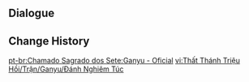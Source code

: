 {{Genius Invokation TCG Stage
|title        = Ganyu: Serious
|type         = Serious Showdown
|group        = Invitation Board
|character    = Ganyu
|requirement  = 7
|introduction = "I do have to negotiate with merchants who love to play cards at times... Hmm, I should be able to avoid feeling sleepy if I see that as work..."<br>{{Color|bp|Special Rule: "Ganyu" starts with the Talent Card "Undivided Heart" equipped.}}
|objective_1  = Achieve victory
|reward_1     = Lucky Coin*1000
|lineup       = Ganyu;Diona;Keqing
|action       = Undivided Heart;Broken Rime's Echo;Skyward Harp;Sacrificial Bow;Gambler's Earrings;Elemental Resonance: Woven Ice;Elemental Resonance: Shattering Ice;Strategize;Changing Shifts;I Haven't Lost Yet!;Knights of Favonius Library;Jade Chamber;The Bestest Travel Companion!;Toss-Up;Liben;Undivided Heart;Broken Rime's Echo;Skyward Harp;Sacrificial Bow;Gambler's Earrings;Elemental Resonance: Woven Ice;Elemental Resonance: Shattering Ice;Strategize;Changing Shifts;I Haven't Lost Yet!;Knights of Favonius Library;Jade Chamber;The Bestest Travel Companion!;Toss-Up;Liben
}}

==Dialogue==
{{Transclude|Genius Invokation TCG/Stage/Ganyu|Serious Showdown}}

==Change History==
{{Change History|3.3}}

[[pt-br:Chamado Sagrado dos Sete:Ganyu - Oficial]]
[[vi:Thất Thánh Triệu Hồi/Trận/Ganyu/Đánh Nghiêm Túc]]